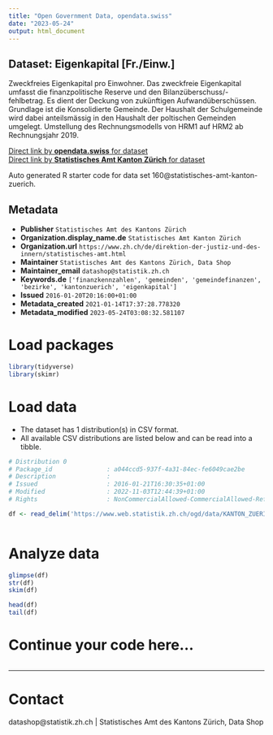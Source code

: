 ```yaml
---
title: "Open Government Data, opendata.swiss"
date: "2023-05-24"
output: html_document
---
```


## Dataset: Eigenkapital [Fr./Einw.]

Zweckfreies Eigenkapital pro Einwohner. Das zweckfreie Eigenkapital umfasst die finanzpolitische Reserve und den Bilanzüberschuss/-fehlbetrag. Es dient der Deckung von zukünftigen Aufwandüberschüssen. Grundlage ist die Konsolidierte Gemeinde. Der Haushalt der Schulgemeinde wird dabei anteilsmässig in den Haushalt der poltischen Gemeinden umgelegt. Umstellung des Rechnungsmodells von HRM1 auf HRM2 ab Rechnungsjahr 2019.

[Direct link by **opendata.swiss** for dataset](https://opendata.swiss/de/dataset/eigenkapital-fr-einw)<br>
[Direct link by **Statistisches Amt Kanton Zürich** for dataset](https://www.zh.ch/de/politik-staat/gemeinden/gemeindeportraet.html)

Auto generated R starter code for data set 160@statistisches-amt-kanton-zuerich.

## Metadata

- **Publisher** `Statistisches Amt des Kantons Zürich`
- **Organization.display_name.de** `Statistisches Amt Kanton Zürich`
- **Organization.url** `https://www.zh.ch/de/direktion-der-justiz-und-des-innern/statistisches-amt.html`
- **Maintainer** `Statistisches Amt des Kantons Zürich, Data Shop`
- **Maintainer_email** `datashop@statistik.zh.ch`
- **Keywords.de** `['finanzkennzahlen', 'gemeinden', 'gemeindefinanzen', 'bezirke', 'kantonzuerich', 'eigenkapital']`
- **Issued** `2016-01-20T20:16:00+01:00`
- **Metadata_created** `2021-01-14T17:37:28.778320`
- **Metadata_modified** `2023-05-24T03:08:32.581107`


# Load packages

```r

library(tidyverse)
library(skimr)

```

# Load data

-   The dataset has 1 distribution(s) in CSV format.
-   All available CSV distributions are listed below and can be read into a tibble.

```r

# Distribution 0
# Package_id               : a044ccd5-937f-4a31-84ec-fe6049cae2be
# Description              : 
# Issued                   : 2016-01-21T16:30:35+01:00
# Modified                 : 2022-11-03T12:44:39+01:00
# Rights                   : NonCommercialAllowed-CommercialAllowed-ReferenceRequired

df <- read_delim('https://www.web.statistik.zh.ch/ogd/data/KANTON_ZUERICH_414.csv')



```

# Analyze data

```r

glimpse(df)
str(df)
skim(df)

head(df)
tail(df)

```

# Continue your code here...

```r

```

------------------------------------------------------------------------

# Contact

datashop@statistik.zh.ch | Statistisches Amt des Kantons Zürich, Data Shop
